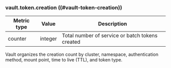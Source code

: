 ### vault.token.creation ((#vault-token-creation))

Metric type | Value   | Description
----------- | ------- | -----------
counter     | integer | Total number of service or batch tokens created

Vault organizes the creation count by cluster, namespace, authentication method,
mount point, time to live (TTL), and token type.